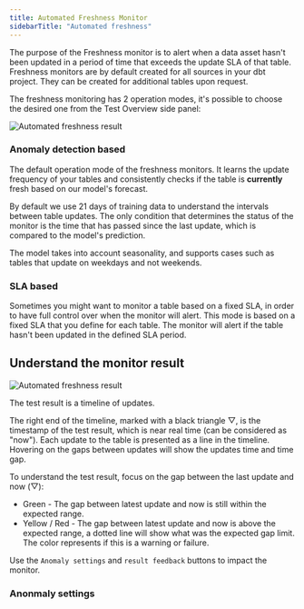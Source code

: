 ```yaml
---
title: Automated Freshness Monitor
sidebarTitle: "Automated freshness"
---
```


The purpose of the Freshness monitor is to alert when a data asset hasn't been updated in a period of time that exceeds the update SLA of that table.
Freshness monitors are by default created for all sources in your dbt project. They can be created for additional tables upon request.

The freshness monitoring has 2 operation modes, it's possible to choose the desired one from the Test Overview side panel:

<Frame>
  <div className="dark:bg-white rounded-md p-1">
    <img
      src="https://res.cloudinary.com/dvmtceykh/image/upload/v1739128141/skeyzp5p5jqpciqshsft.png"
      alt="Automated freshness result"
    />
  </div>
</Frame>


### Anomaly detection based
The default operation mode of the freshness monitors.
It learns the update frequency of your tables and consistently checks if the table is **currently** fresh based on our model's forecast.

By default we use 21 days of training data to understand the intervals between table updates. 
The only condition that determines the status of the monitor is the time that has passed since the last update, which is compared to the model's prediction.

The model takes into account seasonality, and supports cases such as tables that update on weekdays and not weekends. 

### SLA based
Sometimes you might want to monitor a table based on a fixed SLA, in order to have full control over when the monitor will alert.
This mode is based on a fixed SLA that you define for each table.
The monitor will alert if the table hasn't been updated in the defined SLA period.


## Understand the monitor result

<Frame>
  <div className="dark:bg-white rounded-md p-1">
    <img
      src="https://res.cloudinary.com/diuctyblm/image/upload/v1721131409/freshness_result_ma2riz.png"
      alt="Automated freshness result"
    />
  </div>
</Frame>

The test result is a timeline of updates.

The right end of the timeline, marked with a black triangle ▽, is the timestamp of the test result, which is near real time (can be considered as "now").
Each update to the table is presented as a line in the timeline.
Hovering on the gaps between updates will show the updates time and time gap. 

To understand the test result, focus on the gap between the last update and now (▽):

- Green - The gap between latest update and now is still within the expected range.
- Yellow / Red - The gap between latest update and now is above the expected range, a dotted line will show what was the expected gap limit. The color represents if this is a warning or failure.

Use the `Anomaly settings` and `result feedback` buttons to impact the monitor.

### Anonmaly settings

<Snippet file="cloud/features/anomaly-detection/freshness-configuration.mdx" />
<Snippet file="cloud/features/anomaly-detection/all-anomalies-configuration.mdx" />
